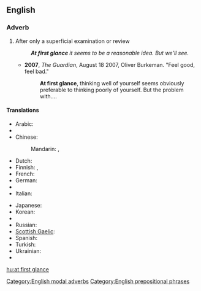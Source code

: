 {{also|at a glance|glance}}
==English==

===Adverb===
{{en-adv|pos=[[at]] [[first]] [[glance]]|-}}

# {{context|modal}} After only a superficial examination or review
#: '''''At first glance''' it seems to be a reasonable idea. But we'll see.''
#* '''2007''', ''The Guardian'', August 18 2007, Oliver Burkeman. "Feel good, feel bad."
#*: '''At first glance''', thinking well of yourself seems obviously preferable to thinking poorly of yourself. But the problem with....

====Translations====
{{trans-top|after only a superficial examination or review}}
* Arabic: {{t|ar|للوهلة الأولى|tr=li-l-wahla al-'uulaa}}
* {{trreq|Armenian}}
* Chinese:
*: Mandarin: {{t-|cmn|乍看|tr=zhàkàn|sc=Hani}}, {{t|cmn|看一眼|tr=kàn yīyǎn|sc=Hani}}
* Dutch: {{t-|nl|op het eerste gezicht}}
* Finnish: {{t-|fi|ensisilmäyksellä}}, {{t-|fi|ensinäkemältä}}
* French: {{t|fr|à première vue}}
* German: {{t|de|auf den ersten Blick}}
* {{trreq|Hindi}}
* Italian: {{t|it|a prima vista}}
{{trans-mid}}
* Japanese: {{t|ja|一目見ただけで|tr=hitome mita dake-de}}
* Korean: {{t|ko|일견하여|tr=ilgyeonhayeo|sc=Hang}}
* {{trreq|Portuguese}}
* Russian: {{t|ru|на первый взгляд|tr=na pérvyj vzgljad}}
* [[Scottish Gaelic]]: {{t|gd|air a' chiad shealladh}}
* Spanish: {{t|es|a primera vista}}
* Turkish: {{t|tr|ilk bakışta}}
* Ukrainian: {{t|uk|на перший погляд|tr=na pérshji pohliad|xs=Ukrainian}}
* {{trreq|Vietnamese}}
{{trans-bottom}}

[[Category:English modal adverbs]]
[[Category:English prepositional phrases]]

[[hu:at first glance]]